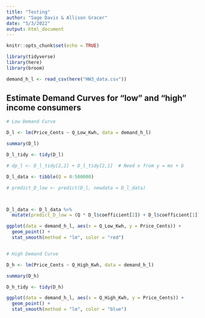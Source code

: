 ```yaml
---
title: "Testing"
author: "Sage Davis & Allison Gracer"
date: "5/3/2022"
output: html_document
---
```


```r
knitr::opts_chunk$set(echo = TRUE)

library(tidyverse)
library(here)
library(broom)
```


```r
demand_h_l <- read_csv(here("HW3_data.csv"))
```


## Estimate Demand Curves for "low" and "high" income consumers


```r

# Low Demand Curve

D_l <- lm(Price_Cents ~ Q_Low_Kwh, data = demand_h_l)

summary(D_l)

D_l_tidy <- tidy(D_l)

# dp_l <- D_l_tidy[2,2] + D_l_tidy[2,1]  # Need x from y = mx + b

D_l_data <- tibble(Q = 0:500000)

# predict_D_low <- predict(D_l, newdata = D_l_data)



D_l_data <- D_l_data %>% 
  mutate(predict_D_low = (Q * D_l$coefficient[2]) + D_l$coefficient[1])

ggplot(data = demand_h_l, aes(x = Q_Low_Kwh, y = Price_Cents)) +
  geom_point() +
  stat_smooth(method = "lm", color = "red")


# High Demand Curve

D_h <- lm(Price_Cents ~ Q_High_Kwh, data = demand_h_l)

summary(D_h)

D_h_tidy <- tidy(D_h)

ggplot(data = demand_h_l, aes(x = Q_High_Kwh, y = Price_Cents)) +
  geom_point() +
  stat_smooth(method = "lm", color = "blue")



```


